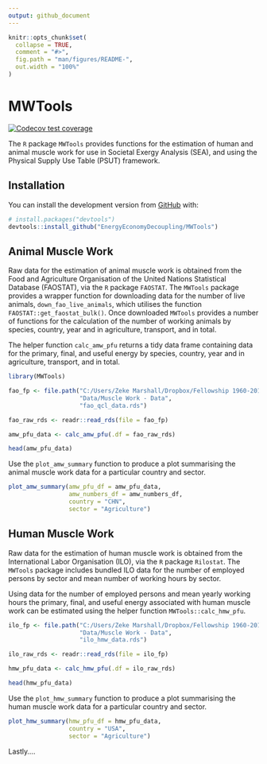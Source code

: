 ```yaml
---
output: github_document
---
```


<!-- README.md is generated from README.Rmd. Please edit that file -->

```r
knitr::opts_chunk$set(
  collapse = TRUE,
  comment = "#>",
  fig.path = "man/figures/README-",
  out.width = "100%"
)
```

# MWTools

<!-- badges: start -->

[![Codecov test coverage](https://codecov.io/gh/EnergyEconomyDecoupling/MWTools/branch/master/graph/badge.svg)](https://codecov.io/gh/EnergyEconomyDecoupling/MWTools?branch=master)
<!-- badges: end -->

The `R` package `MWTools` provides functions for the estimation of human and animal muscle work for use in Societal Exergy Analysis (SEA), and using the Physical Supply Use Table (PSUT) framework.

## Installation

You can install the development version from [GitHub](https://github.com/) with:

``` r
# install.packages("devtools")
devtools::install_github("EnergyEconomyDecoupling/MWTools")
```

## Animal Muscle Work

Raw data for the estimation of animal muscle work is obtained from the Food and Agriculture Organisation of the United Nations Statistical Database (FAOSTAT), via the `R` package `FAOSTAT`. The `MWTools` package provides a wrapper function for downloading data for the number of live animals, `down_fao_live_animals`, which utilises the function `FAOSTAT::get_faostat_bulk()`. Once downloaded `MWTools` provides a number of functions for the calculation of the number of working animals by species, country, year and in agriculture, transport, and in total.

The helper function `calc_amw_pfu` returns a tidy data frame containing data for the primary, final, and useful energy by species, country, year and in agriculture, transport, and in total.

```r
library(MWTools)

fao_fp <- file.path("C:/Users/Zeke Marshall/Dropbox/Fellowship 1960-2015 PFU database",
                    "Data/Muscle Work - Data",
                    "fao_qcl_data.rds")

fao_raw_rds <- readr::read_rds(file = fao_fp)

amw_pfu_data <- calc_amw_pfu(.df = fao_raw_rds)

head(amw_pfu_data)

```

Use the `plot_amw_summary` function to produce a plot summarising the animal muscle work data for a particular country and sector.

```r

plot_amw_summary(amw_pfu_df = amw_pfu_data,
                 amw_numbers_df = amw_numbers_df,
                 country = "CHN",
                 sector = "Agriculture")

```

## Human Muscle Work

Raw data for the estimation of human muscle work is obtained from the International Labor Organisation (ILO), via the `R` package `Rilostat`. The `MWTools` package includes bundled ILO data for the number of employed persons by sector and mean number of working hours by sector.

Using data for the number of employed persons and mean yearly working hours the primary, final, and useful energy associated with human muscle work can be estimated using the helper function `MWTools::calc_hmw_pfu`.

``` r

ilo_fp <- file.path("C:/Users/Zeke Marshall/Dropbox/Fellowship 1960-2015 PFU database",
                    "Data/Muscle Work - Data",
                    "ilo_hmw_data.rds")

ilo_raw_rds <- readr::read_rds(file = ilo_fp)

hmw_pfu_data <- calc_hmw_pfu(.df = ilo_raw_rds)

head(hmw_pfu_data)

```

Use the `plot_hmw_summary` function to produce a plot summarising the human muscle work data for a particular country and sector.

```r

plot_hmw_summary(hmw_pfu_df = hmw_pfu_data,
                 country = "USA",
                 sector = "Agriculture")

```
Lastly....
